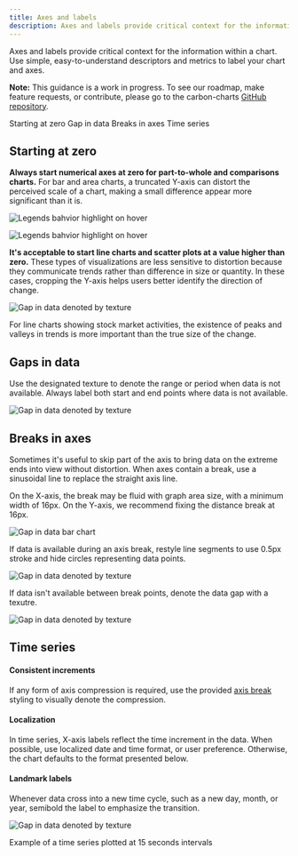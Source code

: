 ```yaml
---
title: Axes and labels
description: Axes and labels provide critical context for the information within a chart.
---
```


<PageDescription>

Axes and labels provide critical context for the information within a chart. Use simple, easy-to-understand descriptors and metrics to label your chart and axes.

</PageDescription>

<InlineNotification>

**Note:** This guidance is a work in progress. To see our roadmap, make feature requests, or contribute, please go to the carbon-charts [GitHub repository](https://github.com/carbon-design-system/carbon-charts).

</InlineNotification>

<AnchorLinks>

<AnchorLink>Starting at zero</AnchorLink>
<AnchorLink>Gap in data</AnchorLink>
<AnchorLink>Breaks in axes</AnchorLink>
<AnchorLink>Time series</AnchorLink>

</AnchorLinks>

## Starting at zero

**Always start numerical axes at zero for part-to-whole and comparisons charts.** For bar and area charts, a truncated Y-axis can distort the perceived scale of a chart, making a small difference appear more significant than it is.

<Row>
<Column  colLg={4} colMd={4} colSm={4}>
<DoDontExample type="do" caption="For bar charts, the numerical axis should start at zero.">

![Legends bahvior highlight on hover](images/axislabel-zero-a.png)

</DoDontExample>

</Column>
<Column  colLg={4} colMd={4} colSm={4}>

<DoDontExample type="dont" caption="When an axis starts at non-zero, percentage differences between bars are exaggerated.">

![Legends bahvior highlight on hover](images/axislabel-zero-b.png)

</DoDontExample>

</Column>
</Row>

**It's acceptable to start line charts and scatter plots at a value higher than zero.** These types of visualizations are less sensitive to distortion because they communicate trends rather than difference in size or quantity. In these cases, cropping the Y-axis helps users better identify the direction of change.

<Row>
<Column  colLg={8} colMd={4} colSm={4}>

![Gap in data denoted by texture](images/axislabel-zero-c.png)

<Caption>
  For line charts showing stock market activities, the existence of peaks and
  valleys in trends is more important than the true size of the change.
</Caption>

</Column>
</Row>

## Gaps in data

Use the designated texture to denote the range or period when data is not available. Always label both start and end points where data is not available.

<Row>
<Column  colLg={8} colMd={4} colSm={4}>

![Gap in data denoted by texture](images/axislabel-gap.png)

</Column>
</Row>

## Breaks in axes

Sometimes it's useful to skip part of the axis to bring data on the extreme ends into view without distortion. When axes contain a break, use a sinusoidal line to replace the straight axis line.

On the X-axis, the break may be fluid with graph area size, with a minimum width of 16px. On the Y-axis, we recommend fixing the distance break at 16px.

<Row>
<Column  colLg={8} colMd={4} colSm={4}>

![Gap in data bar chart](images/axislabel-break-3.png)

</Column>
</Row>

If data is available during an axis break, restyle line segments to use 0.5px stroke and hide circles representing data points.

<Row>
<Column  colLg={8} colMd={4} colSm={4}>

![Gap in data denoted by texture](images/axislabel-break-1.png)

</Column>
</Row>

If data isn't available between break points, denote the data gap with a texutre.

<Row>
<Column  colLg={8} colMd={4} colSm={4}>

![Gap in data denoted by texture](images/axislabel-break-2.png)

</Column>
</Row>

## Time series

#### Consistent increments

If any form of axis compression is required, use the provided [axis break](#breaks-in-axes) styling to visually denote the compression.

#### Localization

In time series, X-axis labels reflect the time increment in the data. When possible, use localized date and time format, or user preference. Otherwise, the chart defaults to the format presented below.

#### Landmark labels

Whenever data cross into a new time cycle, such as a new day, month, or year, semibold the label to emphasize the transition.

<Row>
<Column  colLg={12} colMd={4} colSm={4}>

![Gap in data denoted by texture](images/axislabel-timeseries.png)

<Caption>Example of a time series plotted at 15 seconds intervals</Caption>

</Column>
</Row>
